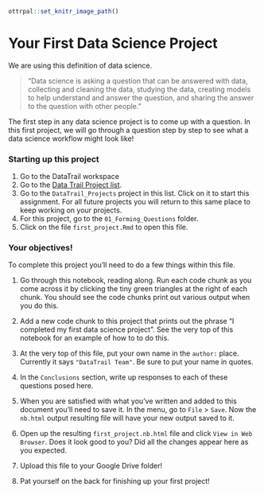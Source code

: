 
```r
ottrpal::set_knitr_image_path()
```

# Your First Data Science Project

We are using this definition of data science.

> "Data science is asking a question that can be answered with data, collecting and cleaning the data, studying the data, creating models to help understand and answer the question, and sharing the answer to the question with other people."

The first step in any data science project is to come up with a question. In this first project, we will go through a question step by step to see what a data science workflow might look like!

### Starting up this project

1. Go to the DataTrail workspace
2. Go to the [Data Trail Project list](https://rstudio.cloud/spaces/3919/content/lists/2065).
3. Go to the `DataTrail_Projects` project in this list. Click on it to start this assignment. For all future projects you will return to this same place to keep working on your projects.
4. For this project, go to the `01_Forming_Questions` folder.
5. Click on the file `first_project.Rmd` to open this file.

### Your objectives!

To complete this project you'll need to do a few things within this file.  

1. Go through this notebook, reading along. Run each code chunk as you come across it by clicking the tiny green triangles at the right of each chunk. You should see the code chunks print out various output when you do this.

2. Add a new code chunk to this project that prints out the phrase "I completed my first data science project". See the very top of this notebook for an example of how to to do this.

3. At the very top of this file, put your own name in the `author:` place. Currently it says `"DataTrail Team"`. Be sure to put your name in quotes.

4. In the `Conclusions` section, write up responses to each of these questions posed here.

5. When you are satisfied with what you've written and added to this document you'll need to save it. In the menu, go to `File` > `Save`. Now the `nb.html` output resulting file will have your new output saved to it.

6. Open up the resulting `first_project.nb.html` file and click `View in Web Browser`. Does it look good to you? Did all the changes appear here as you expected. 

6. Upload this file to your Google Drive folder!

7. Pat yourself on the back for finishing up your first project!
